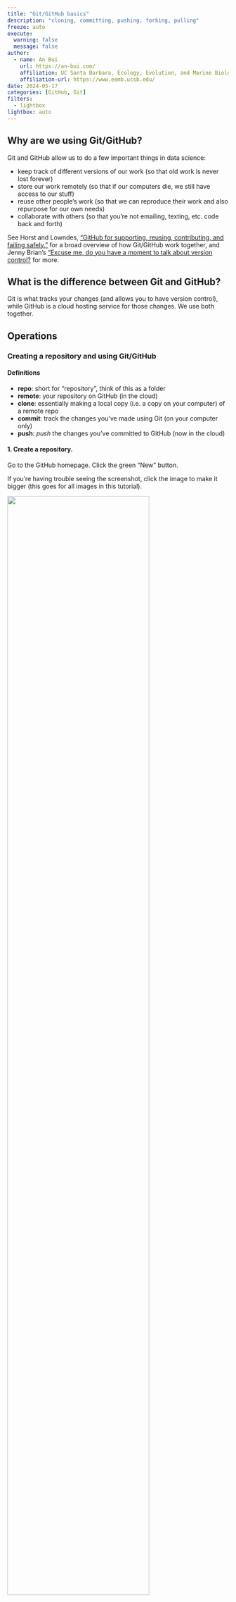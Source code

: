 ```yaml
---
title: "Git/GitHub basics"
description: "cloning, committing, pushing, forking, pulling"
freeze: auto
execute: 
  warning: false
  message: false
author:
  - name: An Bui
    url: https://an-bui.com/
    affiliation: UC Santa Barbara, Ecology, Evolution, and Marine Biology
    affiliation-url: https://www.eemb.ucsb.edu/
date: 2024-05-17
categories: [GitHub, Git]
filters:
  - lightbox
lightbox: auto
---
```


## Why are we using Git/GitHub?

Git and GitHub allow us to do a few important things in data science:

- keep track of different versions of our work (so that old work is never lost forever)  
- store our work remotely (so that if our computers die, we still have access to our stuff)  
- reuse other people's work (so that we can reproduce their work and also repurpose for our own needs)  
- collaborate with others (so that you're not emailing, texting, etc. code back and forth)  

See Horst and Lowndes, ["GitHub for supporting, reusing, contributing, and failing safely."](https://openscapes.org/blog/2022-05-27-github-illustrated-series/) for a broad overview of how Git/GitHub work together, and Jenny Brian's ["Excuse me, do you have a moment to talk about version control?](https://peerj.com/preprints/3159v2/) for more.

## What is the difference between Git and GitHub?

Git is what tracks your changes (and allows you to have version control), while GitHub is a cloud hosting service for those changes. We use both together.  

## Operations

### Creating a repository and using Git/GitHub

:::{.callout-note}
#### Definitions
- **repo**: short for "repository", think of this as a folder  
- **remote**: your repository on GitHub (in the cloud)  
- **clone**: essentially making a local copy (i.e. a copy on your computer) of a remote repo  
- **commit**: track the changes you've made using Git (on your computer only)  
- **push**: _push_ the changes you've committed to GitHub (now in the cloud)  
:::

#### 1. Create a repository.

Go to the GitHub homepage. Click the green "New" button.

:::{.callout-tip}
If you're having trouble seeing the screenshot, click the image to make it bigger (this goes for all images in this tutorial).
:::

![](/resources/images/github/01_creating-new-repo.png){width=80%}

#### 2. Fill information about your new repository.

This includes the name, a description, whether it is public or private (keep your repository public for now).  

Additionally, **initialize your repository with a README.** It is very important to start your remote repository with a file, and GitHub does it for your by creating a file called `README.md`. See the README section below for more details about what it is, but for now remember to **always initialize your repository with a README.**

![](/resources/images/github/02_filling-in-info.png){width=80%}

#### 3. Clone your repo to your computer. 

When you are **"cloning"**, you are essentially making a local copy (i.e. on your computer) of your remote. Do this by clicking the green "Code" button and copying the url that shows up.  

![](/resources/images/github/03_copying-url-to-clone.png){width=80%}

Then, create a new project in RStudio. Select "Version Control".

![](/resources/images/github/04_creating-new-proj.png){width=80%}

Then, select "Git".

![](/resources/images/github/05_creating-new-proj-git.png){width=80%}

Paste the clone url into the first box. Keep your cursor in that box, then hit the Tab key. The new project directory name should automatically fill in.  

![](/resources/images/github/06_cloning-url.png){width=80%}

:::{.callout-warning}
#### Directory names
It is **very important** that your remote and local repositories have the _same name_. The easiest way to ensure this is by not typing anything into the second box. Paste the url into the first box, then hit Tab.
:::

Then, select the folder on your computer where you are keeping all your repositories for Git/GitHub. If you created a folder called "Git" or "GitHub" in your root directory, use that folder. This is something that you only have to do once; for each subsequent repo you clone from GitHub, the file path will be automatically filled in.







